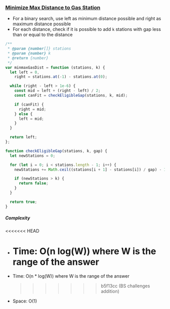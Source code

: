 ### [Minimize Max Distance to Gas Station](https://leetcode.com/problems/minimize-max-distance-to-gas-station/)

- For a binary search, use left as minimum distance possible and right as maximum distance possible
- For each distance, check if it is possible to add `k` stations with gap less than or equal to the distance

```js copy
/**
 * @param {number[]} stations
 * @param {number} k
 * @return {number}
 */
var minmaxGasDist = function (stations, k) {
  let left = 0,
    right = stations.at(-1) - stations.at(0);

  while (right - left > 1e-6) {
    const mid = left + (right - left) / 2;
    const canFit = checkEligibleGap(stations, k, mid);

    if (canFit) {
      right = mid;
    } else {
      left = mid;
    }
  }

  return left;
};

function checkEligibleGap(stations, k, gap) {
  let newStations = 0;

  for (let i = 0; i < stations.length - 1; i++) {
    newStations += Math.ceil((stations[i + 1] - stations[i]) / gap) - 1;

    if (newStations > k) {
      return false;
    }
  }

  return true;
}
```

##### Complexity

<<<<<<< HEAD

- # Time: O(n log(W)) where W is the range of the answer
- Time: O(n \* log(W)) where W is the range of the answer
  > > > > > > > b5f13cc (BS challenges addition)
- Space: O(1)
